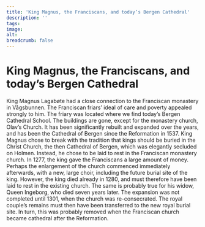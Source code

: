 ```yaml
---
title: 'King Magnus, the Franciscans, and today’s Bergen Cathedral'
description: ''
tags:
image: 
alt: 
breadcrumb: false
---
```


# King Magnus, the Franciscans, and today’s Bergen Cathedral

King Magnus Lagabøte had a close connection to the Franciscan monastery in Vågsbunnen. The Franciscan friars’ ideal of care and poverty appealed strongly to him. The friary was located where we find today’s Bergen Cathedral School. The buildings are gone, except for the monastery church, Olav’s Church. It has been significantly rebuilt and expanded over the years, and has been the Cathedral of Bergen since the Reformation in 1537. King Magnus chose to break with the tradition that kings should be buried in the Christ Church, the then Cathedral of Bergen, which was elegantly secluded on Holmen. Instead, he chose to be laid to rest in the Franciscan monastery church. In 1277, the king gave the Franciscans a large amount of money. Perhaps the enlargement of the church commenced immediately afterwards, with a new, large choir, including the future burial site of the king. However, the king died already in 1280, and must therefore have been laid to rest in the existing church. The same is probably true for his widow, Queen Ingeborg, who died seven years later. The expansion was not completed until 1301, when the church was re-consecrated. The royal couple’s remains must then have been transferred to the new royal burial site. In turn, this was probably removed when the Franciscan church became cathedral after the Reformation.

